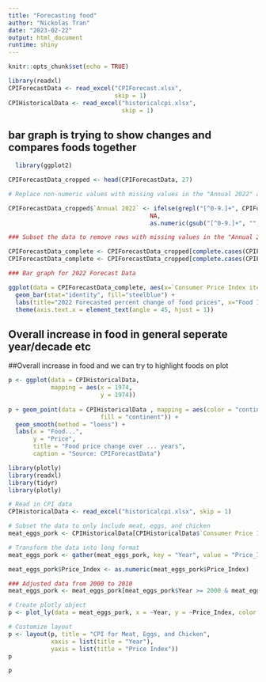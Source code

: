```yaml
---
title: "Forecasting food"
author: "Nickolas Tran"
date: "2023-02-22"
output: html_document
runtime: shiny
---
```

```r
knitr::opts_chunk$set(echo = TRUE)
```

```r
library(readxl)
CPIForecastData <- read_excel("CPIForecast.xlsx",
                              skip = 1)
CPIHistoricalData <- read_excel("historicalcpi.xlsx", 
                                skip = 1)
```

## bar graph is trying to show changes and compares foods together

``` r

  library(ggplot2)

CPIForecastData_cropped <- head(CPIForecastData, 27)

# Replace non-numeric values with missing values in the "Annual 2022" and Consumer Price Index item" column

CPIForecastData_cropped$`Annual 2022` <- ifelse(grepl("[^0-9.]+", CPIForecastData_cropped$`Annual 2022`),
                                        NA,
                                        as.numeric(gsub("[^0-9.]+", "", CPIForecastData$`Annual 2022`)))

### Subset the data to remove rows with missing values in the "Annual 2022" and "Consumer Price Index item" column

CPIForecastData_complete <- CPIForecastData_cropped[complete.cases(CPIForecastData_cropped$`Annual 2022`), ]
CPIForecastData_complete <- CPIForecastData_cropped[complete.cases(CPIForecastData_cropped$`Consumer Price Index item`), ]

### Bar graph for 2022 Forecast Data

ggplot(data = CPIForecastData_complete, aes(x=`Consumer Price Index item`, y=`Annual 2022`)) +
  geom_bar(stat="identity", fill="steelblue") +
  labs(title="2022 Forecasted percent change of food prices", x="Food Item", y="Percent change") +
  theme(axis.text.x = element_text(angle = 45, hjust = 1))

```

## Overall increase in food in general seperate year/decade etc

##Overall increase in food and we can try to highlight foods on plot

``` r

p <- ggplot(data = CPIHistoricalData,
            mapping = aes(x = 1974,
                          y = 1974))
                          
p + geom_point(data = CPIHistoricalData , mapping = aes(color = "continent",
                          fill = "continent")) +
  geom_smooth(method = "loess") +
  labs(x = "Food...", 
       y = "Price", 
       title = "Food price change over ... years",
       caption = "Source: CPIForecastData")
```

``` r

library(plotly)
library(readxl)
library(tidyr)
library(plotly)

# Read in CPI data
CPIHistoricalData <- read_excel("historicalcpi.xlsx", skip = 1)

# Subset the data to only include meat, eggs, and chicken
meat_eggs_pork <- CPIHistoricalData[CPIHistoricalData$`Consumer Price Index item` %in% c("Beef and veal", "Eggs", "Pork"),]

# Transform the data into long format
meat_eggs_pork <- gather(meat_eggs_pork, key = "Year", value = "Price_Index", -c(`Consumer Price Index item`))

meat_eggs_pork$Price_Index <- as.numeric(meat_eggs_pork$Price_Index)

### Adjusted data from 2000 to 2010
meat_eggs_pork <- meat_eggs_pork[meat_eggs_pork$Year >= 2000 & meat_eggs_pork$Year <= 2010,]

# Create plotly object
p <- plot_ly(data = meat_eggs_pork, x = ~Year, y = ~Price_Index, color = ~`Consumer Price Index item`, type = "scatter", mode = "lines+markers") 

# Customize layout
p <- layout(p, title = "CPI for Meat, Eggs, and Chicken", 
            xaxis = list(title = "Year"), 
            yaxis = list(title = "Price Index"))
p

p
```

